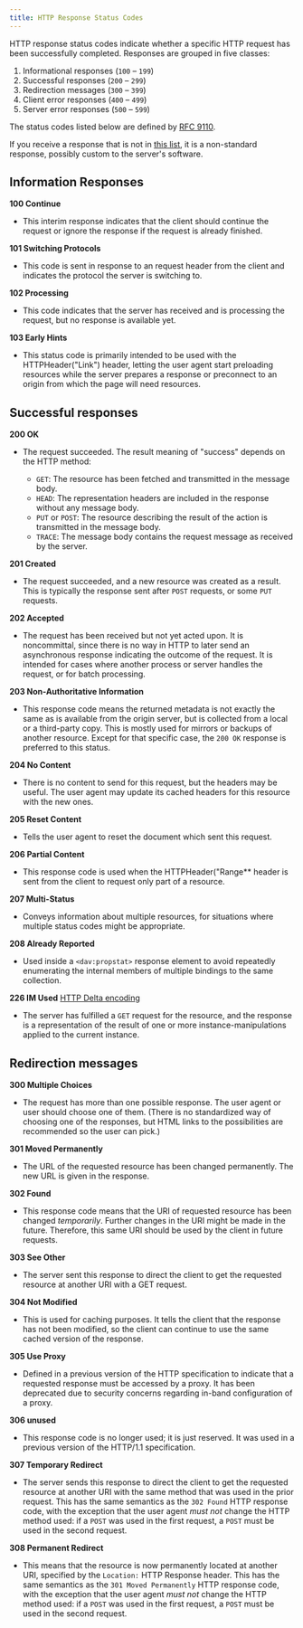 ---
title: HTTP Response Status Codes
---
HTTP response status codes indicate whether a specific HTTP request has been successfully completed.
Responses are grouped in five classes:

1. Informational responses (`100` – `199`)
2. Successful responses (`200` – `299`)
3. Redirection messages (`300` – `399`)
4. Client error responses (`400` – `499`)
5. Server error responses (`500` – `599`)

The status codes listed below are defined by [RFC 9110](https://httpwg.org/specs/rfc9110.html#overview.of.status.codes).



<Note> If you receive a response that is not in [this list](#information_responses), it is a non-standard response, possibly custom to the server's software.</Note>

## Information Responses

**100 Continue**
   - This interim response indicates that the client should continue the request or ignore the response if the request is already finished.

**101 Switching Protocols**
  - This code is sent in response to an request header from the client and indicates the protocol the server is switching to.

**102 Processing**

 - This code indicates that the server has received and is processing the request, but no response is available yet.

**103 Early Hints**
  - This status code is primarily intended to be used with the HTTPHeader("Link") header, letting the user agent start preloading resources while the server prepares a response or preconnect to an origin from which the page will need resources.


## Successful responses

**200 OK**

  - The request succeeded. The result meaning of "success" depends on the HTTP method:

    - `GET`: The resource has been fetched and transmitted in the message body.
    - `HEAD`: The representation headers are included in the response without any message body.
    - `PUT` or `POST`: The resource describing the result of the action is transmitted in the message body.
    - `TRACE`: The message body contains the request message as received by the server.

**201 Created**
  - The request succeeded, and a new resource was created as a result. This is typically the response sent after `POST` requests, or some `PUT` requests.

**202 Accepted**
  - The request has been received but not yet acted upon.  It is noncommittal, since there is no way in HTTP to later send an asynchronous response indicating the outcome of the request. It is intended for cases where another process or server handles the request, or for batch processing.

**203 Non-Authoritative Information**
  - This response code means the returned metadata is not exactly the same as is available from the origin server, but is collected from a local or a third-party copy. This is mostly used for mirrors or backups of another resource. Except for that specific case, the `200 OK` response is preferred to this status.

**204 No Content**
  - There is no content to send for this request, but the headers may be useful. The user agent may update its cached headers for this resource with the new ones.

**205 Reset Content**
  - Tells the user agent to reset the document which sent this request.

**206 Partial Content**
  - This response code is used when the HTTPHeader("Range** header is sent from the client to request only part of a resource.

**207 Multi-Status**
  - Conveys information about multiple resources, for situations where multiple status codes might be appropriate.

**208 Already Reported**
  - Used inside a `<dav:propstat>` response element to avoid repeatedly enumerating the internal members of multiple bindings to the same collection.

**226 IM Used** [HTTP Delta encoding](https://datatracker.ietf.org/doc/html/rfc3229)
  - The server has fulfilled a `GET` request for the resource, and the response is a representation of the result of one or more instance-manipulations applied to the current instance.

## Redirection messages

 **300 Multiple Choices**
  - The request has more than one possible response. The user agent or user should choose one of them. (There is no standardized way of choosing one of the responses, but HTML links to the possibilities are recommended so the user can pick.)

  **301 Moved Permanently**
  - The URL of the requested resource has been changed permanently. The new URL is given in the response.

**302 Found**
  - This response code means that the URI of requested resource has been changed _temporarily_.  Further changes in the URI might be made in the future. Therefore, this same URI should be used by the client in future requests.

**303 See Other**
  - The server sent this response to direct the client to get the requested resource at another URI with a GET request.

**304 Not Modified**
  - This is used for caching purposes. It tells the client that the response has not been modified, so the client can continue to use the same cached version of the response.

**305 Use Proxy**
  - Defined in a previous version of the HTTP specification to indicate that a requested response must be accessed by a proxy. It has been deprecated due to security concerns regarding in-band configuration of a proxy.

**306 unused**
  - This response code is no longer used; it is just reserved. It was used in a previous version of the HTTP/1.1 specification.

**307 Temporary Redirect**
  - The server sends this response to direct the client to get the requested resource at another URI with the same method that was used in the prior request.  This has the same semantics as the `302 Found` HTTP response code, with the exception that the user agent _must not_ change the HTTP method used: if a `POST` was used in the first request, a `POST` must be used in the second request.

**308 Permanent Redirect**
  -  This means that the resource is now permanently located at another URI, specified by the `Location:` HTTP Response header.  This has the same semantics as the `301 Moved Permanently` HTTP response code, with the exception that the user agent _must not_ change the HTTP method used: if a `POST` was used in the first request, a `POST` must be used in the second request.
